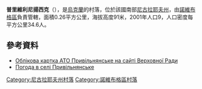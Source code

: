 {{coord|47|41|58|N|32|13|59|E|scale:100000|display=title}}

'''普里維利尼揚西克'''（{{lang-uk|Привільнянське}}），是[[烏克蘭|烏克蘭]]的村落，位於該國南部[[尼古拉耶夫州|尼古拉耶夫州]]，由[[諾維布格區|諾維布格區]]負責管轄，面積0.26平方公里，海拔高度91米，2001年人口9，人口密度每平方公里34.6人。

==參考資料==
* [http://gska2.rada.gov.ua/pls/z7502/A005?rf7571=22644 Облікова картка АТО Привільнянське на сайті Верховної Ради]{{dead link|date=2018年1月 |bot=InternetArchiveBot |fix-attempted=yes }} 
* [http://weather.in.ua/ua/nikolaevskaja/21539 Погода в селі Привільнянське] {{Wayback|url=http://weather.in.ua/ua/nikolaevskaja/21539 |date=20160606195548 }}

[[Category:尼古拉耶夫州村落|Category:尼古拉耶夫州村落]]
[[Category:諾維布格區村落|Category:諾維布格區村落]]


{{Mykolaiv-geo-stub}}